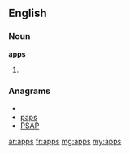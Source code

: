 ==English==

===Noun===
'''apps'''

# {{plural of|[[app]]}}

===Anagrams===
* {{alphagram|apps}}
* [[paps#English|paps]]
* [[PSAP#English|PSAP]]

[[ar:apps]]
[[fr:apps]]
[[mg:apps]]
[[my:apps]]
